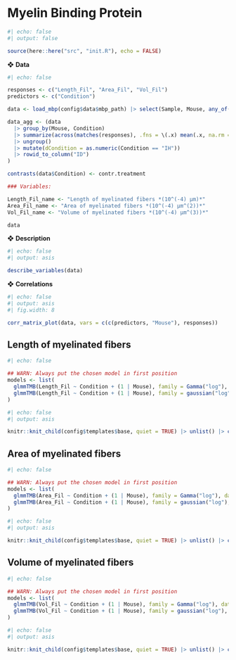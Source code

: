 # Myelin Binding Protein

```r
#| echo: false
#| output: false

source(here::here("src", "init.R"), echo = FALSE)
```

❖ **Data**

```r
#| echo: false

responses <- c("Length_Fil", "Area_Fil", "Vol_Fil")
predictors <- c("Condition")

data <- load_mbp(config$data$mbp_path) |> select(Sample, Mouse, any_of(predictors), any_of(responses))

data_agg <- (data
  |> group_by(Mouse, Condition) 
  |> summarize(across(matches(responses), .fns = \(.x) mean(.x, na.rm = T))) 
  |> ungroup() 
  |> mutate(dCondition = as.numeric(Condition == "IH")) 
  |> rowid_to_column("ID")
)

contrasts(data$Condition) <- contr.treatment

### Variables:

Length_Fil_name <- "Length of myelinated fibers *(10^(-4) μm)*"
Area_Fil_name <- "Area of myelinated fibers *(10^(-4) μm^(2))*"
Vol_Fil_name <- "Volume of myelinated fibers *(10^(-4) μm^(3))*"

data
```

❖ **Description**

```r
#| echo: false
#| output: asis

describe_variables(data)
```

❖ **Correlations**

```r
#| echo: false
#| output: asis
#| fig.width: 8

corr_matrix_plot(data, vars = c(c(predictors, "Mouse"), responses))
```


## Length of myelinated fibers

```r
#| echo: false

## WARN: Always put the chosen model in first position
models <- list(
  glmmTMB(Length_Fil ~ Condition + (1 | Mouse), family = Gamma("log"), data = data, REML = TRUE), 
  glmmTMB(Length_Fil ~ Condition + (1 | Mouse), family = gaussian("log"), data = data, REML = TRUE)
)
```

```r
#| echo: false
#| output: asis

knitr::knit_child(config$templates$base, quiet = TRUE) |> unlist() |> cat(sep = '\n')
```


## Area of myelinated fibers

```r
#| echo: false

## WARN: Always put the chosen model in first position
models <- list(
  glmmTMB(Area_Fil ~ Condition + (1 | Mouse), family = Gamma("log"), data = data, REML = TRUE), 
  glmmTMB(Area_Fil ~ Condition + (1 | Mouse), family = gaussian("log"), data = data, REML = TRUE)
)
```

```r
#| echo: false
#| output: asis

knitr::knit_child(config$templates$base, quiet = TRUE) |> unlist() |> cat(sep = '\n')
```


## Volume of myelinated fibers

```r
#| echo: false

## WARN: Always put the chosen model in first position
models <- list(
  glmmTMB(Vol_Fil ~ Condition + (1 | Mouse), family = Gamma("log"), data = data, REML = TRUE), 
  glmmTMB(Vol_Fil ~ Condition + (1 | Mouse), family = gaussian("log"), data = data, REML = TRUE)
)
```

```r
#| echo: false
#| output: asis

knitr::knit_child(config$templates$base, quiet = TRUE) |> unlist() |> cat(sep = '\n')
```